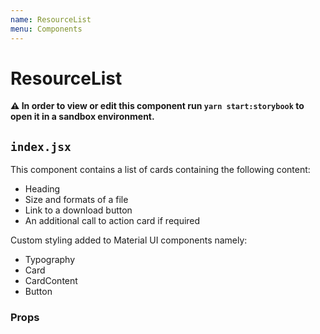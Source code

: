 ```yaml
---
name: ResourceList
menu: Components
---
```




# ResourceList

**⚠️ In order to view or edit this component run `yarn start:storybook` to open it in a sandbox environment.**

## `index.jsx`
This component contains a list of cards containing the following content:
 - Heading
 - Size and formats of a file
 - Link to a download button
 - An additional call to action card if required


Custom styling added to Material UI components namely:
 - Typography
 - Card
 - CardContent
 - Button

### Props


